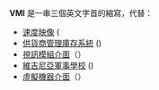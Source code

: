 '''VMI''' 是一串三個英文字首的縮寫，代替：
* [[光分解離子成像|速度映像]] ({{lang|en|Velocity Map Imaging)}}
* [[供貨商管理庫存系統|供貨商管理庫存系統]] ({{lang|en|Vendor-Managed Inventory}})
* [[視訊模組介面|視訊模組介面]]（{{lang|en|Video Module Interface}}）
* [[維吉尼亞軍事學校|維吉尼亞軍事學校]] ({{lang|en|Virginia Military Institute}})
* [[虛擬機器介面|虛擬機器介面]]（{{lang|en|Virtual Machine Interface}}）

{{disambig|Cat=三字拉丁字母缩写消歧义}}